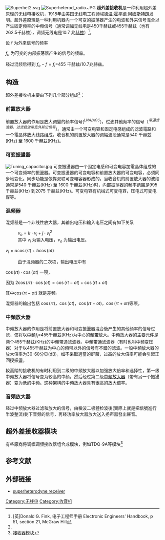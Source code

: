 [[File:Superhet2.svg|thumb]]
[[File:Superheterod_radio.JPG|thumb]]
'''超外差接收机'''是一种利用超外差原理的无线电接收机，1918年由美国无线电工程师[[埃德温·霍华德·阿姆斯特朗|埃德温·霍华德·阿姆斯特朗]]发明。超外差原理是一种利用机器内一个可变的振荡器产生的电波和外来信号混合以产生固定频率的中频信号（通常调幅无线电是450千赫兹或455千赫兹（也有262.5千赫兹），调频无线电是10.7 兆[[赫兹|赫兹]]）<ref name="#1">[英]Donald G. Fink, 电子工程师手册 Electronic Engineers' Handbook, p 51, section 21, McGraw Hill</ref>。

设   f 为外来信号的频率

<math>f_{{o}}</math> 为可变的内部振荡器产生的信号的频率。 

经过混频后得到 <math>f_{{o}}-f=f_{{i}}</math>=455 千赫兹/10.7兆赫兹。

== 构造 ==
超外差接收机主要由下列几个部分组成<ref name="#1"/>：

=== 前置放大器 ===
前置放大器的作用是放大调變的频率信号(''<sup>LNA/AGC</sup>'')，过滤其他频率的信号（''<sup>带通滤波器，过滤载波带宽外其它信号</sup>''）。通常由一个可变电容和固定电感组成的滤波電路和一个電晶体放大线路组成。收音机的前置放大器的调幅波段通常是540 千赫兹(KHz) 至 1600 千赫兹(KHz)。

=== 可变振盪器 ===
[[File:Tuning_capacitor.jpg|thumb]]
可变振盪器由一个固定电感和可变电容加電晶体组成的一个可变频率的振盪器。可变振盪器的可变电容和前置放大器的可变电容，必须同步地变化。同步功能是依靠双联可变电容器形成的。当收音机的前置放大器的波段通常是540 千赫兹(KHz) 至 1600 千赫兹(KHz)时，内部振荡器的频率范围是995千赫兹(KHz) 到2075 千赫兹(KHz)。可变电容有机械式可变电容，压电式可变电容等。

===混频器===
混频器是一个非线性放大器，其输出电压和输入电压之间有如下关系

:          <math>v_{{o}}=k\cdot v_{{i}} +j\cdot v_{{i}}^2</math>
:其中 <math>v_{{i}}</math> 为输入电压，<math>v_{{o}}</math> 为输出电压。

<math>v_{{i}}=a\cos(rt)+b\cos(ot)</math>
:由于混频器的二次项，输出电压中有

<math>\cos(rt) \cdot\cos(ot)</math> 一项，

因为 <math>2\cos(rt)\cdot\cos(ot)= \cos(rt-ot)+\cos(rt+ot)</math>

其中<math>\cos(rt-ot)</math> 就是差频。

混频器的输出包括 <math>\cos(rt)</math>，<math>\cos(ot)</math>，<math>\cos(rt-ot)</math>，<math>\cos(rt+ot)</math>等项。

=== 中頻放大器 ===

中頻放大器的作用是将前置放大器和可变振盪器混合後产生的其他频率的信号过滤，仅将以[[中頻|中頻]]<math>f_{{i}}</math>=455千赫兹(KHz)为中心的[[頻带|頻带]]放大。中頻放大器的主要元件是两个455千赫兹(KHz)的中頻带通滤波器。中頻带通滤波器（有时也叫中频变压器）对于以455千赫兹为中心的頻带以外的信号有不錯的滤波。一般中頻放大器的放大倍率为30-60分贝(dB)，如不采取適當的屏蔽，过高的放大倍率可能会引起正回授振盪。

較高階的接收机的有时利用到二级的中頻放大器以加强放大倍率和选择性，第一级中頻放大器将信号变为较高的中频，然后经过第二级[[中頻放大器|中頻放大器]]（带有另一个振盪器）变为低的中频。这种架構的中頻放大器具有很高的放大倍率。

=== 音频放大器 ===
经过中頻放大器过滤和放大的信号，由檢波二极體检波後(實際上就是把信號進行半波整流)剩下音频的信号，再经功率放大器放大送入扬声器發出聲音。

==超外差接收器模块==
有些廠商将调幅调频接收器组合成模块，例如TDQ-9A等模块<ref>[http://sfpl113.cn.gongchang.com/photo/375241.html 接收器模块]</ref>

== 参考文献 ==
<references/>
== 外部链接 ==

* [http://www.daenotes.com/electronics/communication-system/superheterodyne-am-receiver#axzz20P3wXVY4 superheterodyne receiver]

{{Authority control}}
[[Category:无线电|Category:无线电]]
[[Category:收音机|Category:收音机]]